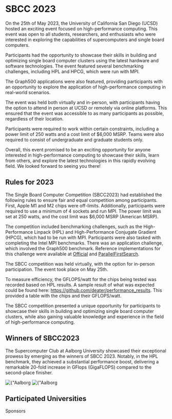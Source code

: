 

# SBCC 2023

On the 25th of May 2023, the University of California San Diego (UCSD) hosted an exciting event focused on high-performance computing. This event was open to all students, researchers, and enthusiasts who were interested in exploring the capabilities of supercomputers and single board computers.

Participants had the opportunity to showcase their skills in building and optimizing single board computer clusters using the latest hardware and software technologies. The event featured several benchmarking challenges, including HPL and HPCG, which were run with MPI.

The Graph500 applications were also featured, providing participants with an opportunity to explore the application of high-performance computing in real-world scenarios.

The event was held both virtually and in-person, with participants having the option to attend in person at UCSD or remotely via online platforms. This ensured that the event was accessible to as many participants as possible, regardless of their location.

Participants were required to work within certain constraints, including a power limit of 250 watts and a cost limit of $6,000 MSRP. Teams were also required to consist of undergraduate and graduate students only.

Overall, this event promised to be an exciting opportunity for anyone interested in high-performance computing to showcase their skills, learn from others, and explore the latest technologies in this rapidly evolving field. We looked forward to seeing you there!


## Rules for 2023

The Single Board Computer Competition (SBCC2023) had established the following rules to ensure fair and equal competition among participants. First, Apple M1 and M2 chips were off-limits. Additionally, participants were required to use a minimum of 4 sockets and run MPI. The power limit was set at 250 watts, and the cost limit was $6,000 MSRP (American MSRP).

The competition included benchmarking challenges, such as the High-Performance Linpack (HPL) and High-Performance Conjugate Gradient (HPCG), which had to be run with MPI. Participants were also tasked with completing the Intel MPI benchmarks. There was an application challenge, which involved the Graph500 benchmark. Reference implementations for this challenge were available at [Official](https://github.com/graph500/graph500) and [ParallelFirstSearch](https://github.com/du00d/ParallelFirstSearch).

The SBCC competition was held virtually, with the option for in-person participation. The event took place on May 25th.

To measure efficiency, the GFLOPS/watt for the chips being tested was recorded based on HPL results. A sample result of what was expected could be found here: https://github.com/deater/performance_results. This provided a table with the chips and their GFLOPS/watt.

The SBCC competition presented a unique opportunity for participants to showcase their skills in building and optimizing single board computer clusters, while also gaining valuable knowledge and experience in the field of high-performance computing.

## Winners of SBCC2023
The Supercomputer Club at Aalborg University showcased their exceptional prowess by emerging as the winners of SBCC 2023. 
Notably, in the HPL benchmark, they achieved a substantial performance boost, delivering a remarkable 20-fold increase in GFlops (GigaFLOPS) compared to the second-place finisher. 

<div className="flex flex-wrap justify-center gap-5 mt-10 md:justify-around">
                 <Link key={"Aalborg University"} href={"https://www.aau.dk/"} className="pt-">
                     <div className="flex flex-col items-center justify-center gap-2">
                     <Image
                         src={"/img/participants/Aalborg-University-Denmark.png"}
                         alt={"Aalborg University logo"}
                         width={450}
                         height={337.5}
                     />
                     <Image
                         src={"/img/participants/AAU-sbcc2023.jpg"}
                         alt={"Aalborg University logo"}
                        width={450}
                         height={337.5}
                     />
                     </div>
                 </Link>
</div>

## Participated Universities
<Container>
        <div className="flex flex-col justify-center">
          <Participants/>
        </div>
      </Container>
      <Container>
        <div className="flex flex-col justify-center">
          <div className="text-3xl leading-snug tracking-tight font-bold text-center text-gray-800 lg:leading-tight lg:text-4xl dark:text-white">
            Sponsors
          </div>
          <Sponsors/>
        </div>
      </Container>

